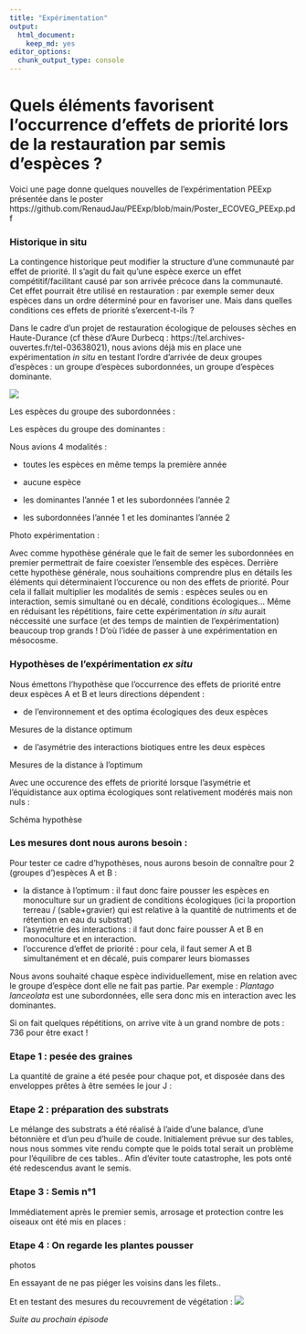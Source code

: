 ```yaml
---
title: "Expérimentation"
output: 
  html_document:
    keep_md: yes
editor_options: 
  chunk_output_type: console
---
```


# Quels éléments favorisent l’occurrence d’effets de priorité lors de la restauration par semis d’espèces ?

Voici une page donne quelques nouvelles de l'expérimentation PEExp présentée dans le poster https://github.com/RenaudJau/PEExp/blob/main/Poster_ECOVEG_PEExp.pdf

### Historique in situ

La contingence historique peut modifier la structure d’une communauté par effet de priorité. Il s’agit du fait qu’une espèce exerce un effet compétitif/facilitant causé par son arrivée précoce dans la communauté. Cet effet pourrait être utilisé en restauration : par exemple semer deux espèces dans un ordre déterminé pour en favoriser une. Mais dans quelles conditions ces effets de priorité s’exercent-t-ils ?

Dans le cadre d'un projet de restauration écologique de pelouses sèches en Haute-Durance (cf thèse d'Aure Durbecq : https://tel.archives-ouvertes.fr/tel-03638021), nous avions déjà mis en place une expérimentation *in situ* en testant l'ordre d'arrivée de deux groupes d'espèces : un groupe d'espèces subordonnées, un groupe d'espèces dominante.

![](https://raw.githubusercontent.com/RenaudJau/PEExp/main/reference.jpg)

Les espèces du groupe des subordonnées :

Les espèces du groupe des dominantes :

Nous avions 4 modalités :

* toutes les espèces en même temps la première année

* aucune espèce

* les dominantes l'année 1 et les subordonnées l'année 2

* les subordonnées l'année 1 et les dominantes l'année 2

Photo expérimentation :

Avec comme hypothèse générale que le fait de semer les subordonnées en premier permettrait de faire coexister l'ensemble des espèces. Derrière cette hypothèse générale, nous souhaitions comprendre plus en détails les éléments qui déterminaient l'occurence ou non des effets de priorité. Pour cela il fallait multiplier les modalités de semis : espèces seules ou en interaction, semis simultané ou en décalé, conditions écologiques... Même en réduisant les répétitions, faire cette expérimentation *in situ* aurait néccessité une surface (et des temps de maintien de l'expérimentation) beaucoup trop grands ! D'où l'idée de passer à une expérimentation en mésocosme.

### Hypothèses de l'expérimentation *ex situ*

Nous émettons l’hypothèse que l’occurrence des effets de priorité entre deux espèces A et B et leurs directions dépendent :

* de l’environnement et des optima écologiques des deux espèces 

Mesures de la distance optimum

* de l’asymétrie des interactions biotiques entre les deux espèces

Mesures de la distance à l'optimum

Avec une occurence des effets de priorité lorsque l'asymétrie et l'équidistance aux optima écologiques sont relativement modérés mais non nuls :

Schéma hypothèse

### Les mesures dont nous aurons besoin :

Pour tester ce cadre d'hypothèses, nous aurons besoin de connaître pour 2 (groupes d')espèces A et B :

* la distance à l'optimum : il faut donc faire pousser les espèces en monoculture sur un gradient de conditions écologiques (ici la proportion terreau / (sable+gravier) qui est relative à la quantité de nutriments et de rétention en eau du substrat)
* l'asymétrie des interactions : il faut donc faire pousser A et B en monoculture et en interaction.
* l'occurence d'effet de priorité : pour cela, il faut semer A et B simultanément et en décalé, puis comparer leurs biomasses

Nous avons souhaité chaque espèce individuellement, mise en relation avec le groupe d'espèce dont elle ne fait pas partie. Par exemple : *Plantago lanceolata* est une subordonnées, elle sera donc mis en interaction avec les dominantes.

Si on fait quelques répétitions, on arrive vite à un grand nombre de pots : 736 pour être exact !

### Etape 1 : pesée des graines

La quantité de graine a été pesée pour chaque pot, et disposée dans des enveloppes prêtes à être semées le jour J :

### Etape 2 : préparation des substrats

Le mélange des substrats a été réalisé à l'aide d'une balance, d'une bétonnière et d'un peu d'huile de coude. Initialement prévue sur des tables, nous nous sommes vite rendu compte que le poids total serait un problème pour l'équilibre de ces tables.. Afin d'éviter toute catastrophe, les pots onté été redescendus avant le semis.

### Etape 3 : Semis n°1

Immédiatement après le premier semis, arrosage et protection contre les oiseaux ont été mis en places :

### Etape 4 : On regarde les plantes pousser

photos

En essayant de ne pas piéger les voisins dans les filets..

Et en testant des mesures du recouvrement de végétation :
![](https://raw.githubusercontent.com/RenaudJau/PEExp/main/essai.png)

*Suite au prochain épisode*




